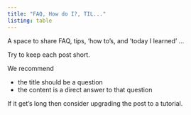 ```yaml
---
title: "FAQ, How do I?, TIL..."
listing: table
---
```


A space to share FAQ, tips, 'how to's, and 'today I learned' ...

Try to keep each post short.

We recommend 

- the title should be a question
- the content is a direct answer to that question

If it get's long then consider upgrading the post to a tutorial.